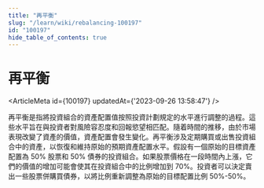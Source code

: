 ```yaml
---
title: "再平衡"
slug: "/learn/wiki/rebalancing-100197"
id: "100197"
hide_table_of_contents: true
---
```



# 再平衡

<ArticleMeta id={100197} updatedAt={'2023-09-26 13:58:47'} />
<div className='border-solid border-b border-t-0 my-4 border-[var(--ifm-color-gray-300)]' />

再平衡是指將投資組合的資產配置值按照投資計劃規定的水平進行調整的過程。這些水平旨在與投資者對風險容忍度和回報慾望相匹配。隨着時間的推移，由於市場表現改變了資產的價值，資產配置會發生變化。再平衡涉及定期購買或出售投資組合中的資產，以恢復和維持原始的預期資產配置水平。假設有一個原始的目標資產配置為 50% 股票和 50% 債券的投資組合。如果股票價格在一段時間內上漲，它們的價值的增加可能會使其在投資組合中的比例增加到 70%。投資者可以決定賣出一些股票併購買債券，以將比例重新調整為原始的目標配置比例 50%-50%。
